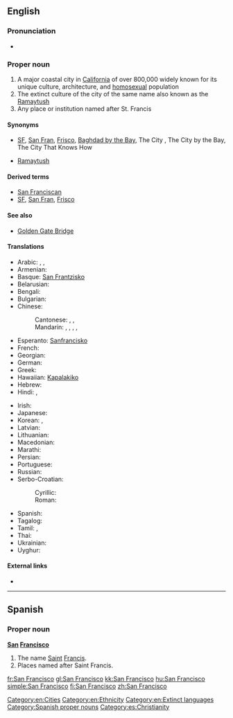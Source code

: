 ==English==
{{wikipedia|dab=San Francisco (disambiguation)|San Franscisco}}
{{wikipedia|San Francisco|San Francisco (US city)}}

===Pronunciation===
* {{IPA|/ˌsæn frənˈsɪskoʊ/|/ˌsæn frænˈsɪskoʊ/|lang=en}}

===Proper noun===
{{en-proper noun|head=[[San]] [[Francisco]]}}

# A major coastal city in [[California]] of over 800,000 widely known for its unique culture, architecture, and [[homosexual]] population
# The extinct culture of the city of the same name also known as the [[Ramaytush]]
# Any place or institution named after St. Francis

====Synonyms====
* {{sense|city}} [[SF]], [[San Fran]], [[Frisco]], [[Baghdad by the Bay]], The City {{qualifier|Northern CA and Western NV only}}, The City by the Bay, The City That Knows How {{qualifier|dated}}
* {{sense|native people, native language}} [[Ramaytush]]

====Derived terms====
* [[San Franciscan]]
* [[SF]], [[San Fran]], [[Frisco]]

====See also====
* [[Golden Gate Bridge]]

====Translations====
{{trans-top|San Francisco, California city}}
* Arabic: {{t-|ar|سان فرانسسكو|m|tr=san faransisku}}, {{t-|ar|سان فرانسيسكو|m|tr=san faransisku}}, {{t-|ar|سان فرنسسكو|m|tr=san faransisku}}
* Armenian: {{t-|hy|Սան Ֆրանցիսկո|tr=San Francʿisko|sc=Armn}}
* Basque: [[San Frantzisko]]
* Belarusian: {{t-|be|Сан-Францыска|m|tr=San-Francýska|sc=Cyrl}}
* Bengali: {{t-|bn|সানফ্রান্সিস্কো|tr=sanphransisko|sc=Beng}}
* Bulgarian: {{t-|bg|Сан Франциско|tr=San Francísko}}
* Chinese:
*: Cantonese: {{t-|yue|舊金山|sc=Hant}} , {{t-|yue|旧金山|tr=gau6 gam1 saan1|sc=Hant}}, {{t-|yue|三蕃市|tr=saam1 faan4 si5|sc=Hant}}
*: Mandarin: {{t|cmn|舊金山|sc=Hani}}, {{t|cmn|旧金山|tr=Jiùjīnshān|sc=Hani}}, {{t|cmn|聖弗朗西斯科|sc=Hani}}, {{t|cmn|圣弗朗西斯科|tr=Shèngfúlǎngxīsīkē|sc=Hani}}, {{t|cmn|三藩市|tr=Sānfānshì|sc=Hani}}
* Esperanto: [[Sanfrancisko]]
* French: {{t+|fr|San Francisco|m}}
* Georgian: {{t-|ka|სან-ფრანცისკო|tr=san-p'ranc'isko|sc=Geor}}
* German: {{t-|de|San Francisco|n}}
* Greek: {{t-|el|Σαν Φρανσίσκο|n|tr=San Fransísko}}
* Hawaiian: [[Kapalakiko]]
* Hebrew: {{t-|he|סן פרנסיסקו|m|tr=san fransisko}}
* Hindi: {{t-|hi|सैनफ़्रान्सिस्को|tr=sainfrānsisko}}, {{t-|hi|सैन फ़्रांसिस्को|tr=sain frānsisko|sc=Deva}}
{{trans-mid}}
* Irish: {{t-|ga|Cathair Naomh Phroinsias}}
* Japanese: {{t-|ja|サンフランシスコ|tr=Sanfuranshisuko}}
* Korean: {{t+|ko|샌프란시스코|tr=Senpeuransiseuko|sc=Hang}}, {{t-|ko|산프란시스코|tr=Sanpeuransiseuko|sc=Hang}}
* Latvian: {{t-|lv|Sanfrancisko}}
* Lithuanian: {{t-|lt|San Franciskas}}
* Macedonian: {{t-|mk|Сан Франциско|m|tr=San Francísko|sc=Cyrl}}
* Marathi: {{t-|mr|सॅन फ्रान्सिस्को|n|tr=sǎna frānsisko|sc=Deva}}
* Persian: {{t-|fa|سان فرانسیسکو|tr=sân frânsisko}}
* Portuguese: {{t+|pt|São Francisco}}
* Russian: {{t-|ru|Сан-Франциско|m|tr=San-Francísko}}
* Serbo-Croatian:
*: Cyrillic: {{t-|sh|Сан Франциско|m}}
*: Roman: {{t-|sh|San Francisko|m}}
* Spanish: {{t-|es|San Francisco|m}}
* Tagalog: {{t-|tl|San Pransisko}}
* Tamil: {{t-|ta|சான்பிரான்சிஸ்கோ|tr=cāṉpirāṉciskō|sc=Taml}}, {{t-|ta|ஸான்பிரான்சிஸ்கோ|tr=sāṉpirāṉciskō|sc=Taml}}
* Thai: {{t-|th|ซานฟรานซิสโก|tr=saanfraansítgoh}}
* Ukrainian: {{t-|uk|Сан-Франциско|m|tr=San-Francýsko|sc=Cyrl}}
* Uyghur: {{t-|ug|ﺳﺎﻥ ﻓﺮﺍﻧﺴﯩﺴﻜﻮ|tr=san fransisko|sc=ug-Arab}}
{{trans-bottom}}

====External links====
* {{ethnologue|lang=San Francisco|code=cst}}

[[Category:en:Cities]]
[[Category:en:Ethnicity]]
[[Category:en:Extinct languages]]

----

==Spanish==

===Proper noun===
{{wikipedia|Saint Francis}}
'''[[san|San]] [[Francisco]]'''

# The name [[Saint]] [[Francis]].
# Places named after Saint Francis.

[[Category:Spanish proper nouns]]
[[Category:es:Christianity]]

[[fr:San Francisco]]
[[gl:San Francisco]]
[[kk:San Francisco]]
[[hu:San Francisco]]
[[simple:San Francisco]]
[[fi:San Francisco]]
[[zh:San Francisco]]